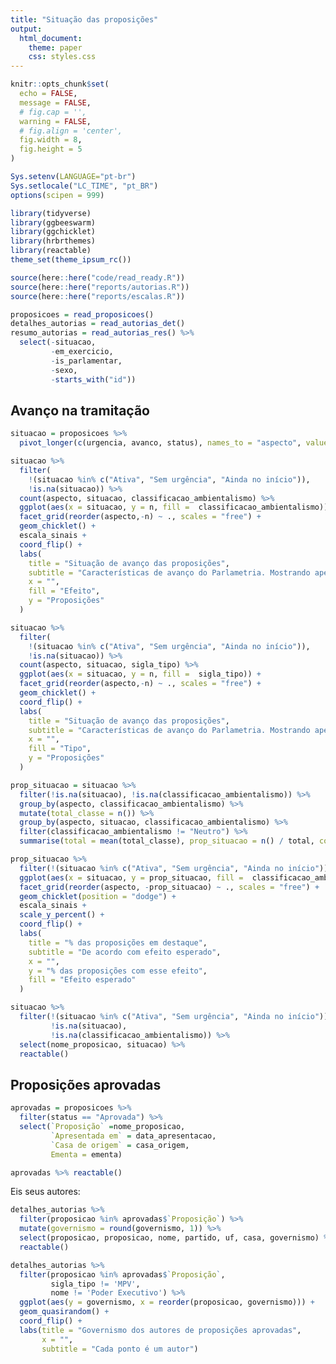 ```yaml
---
title: "Situação das proposições"
output:
  html_document:
    theme: paper
    css: styles.css
---
```


```r
knitr::opts_chunk$set(
  echo = FALSE,
  message = FALSE,
  # fig.cap = '',
  warning = FALSE,
  # fig.align = 'center',
  fig.width = 8,
  fig.height = 5
)

Sys.setenv(LANGUAGE="pt-br")
Sys.setlocale("LC_TIME", "pt_BR")
options(scipen = 999)
```

```r
library(tidyverse)
library(ggbeeswarm)
library(ggchicklet)
library(hrbrthemes)
library(reactable)
theme_set(theme_ipsum_rc())

source(here::here("code/read_ready.R"))
source(here::here("reports/autorias.R"))
source(here::here("reports/escalas.R"))
```

```r
proposicoes = read_proposicoes()
detalhes_autorias = read_autorias_det()
resumo_autorias = read_autorias_res() %>%  
  select(-situacao,
         -em_exercicio,
         -is_parlamentar,
         -sexo,
         -starts_with("id"))
```

## Avanço na tramitação

```r
situacao = proposicoes %>% 
  pivot_longer(c(urgencia, avanco, status), names_to = "aspecto", values_to = "situacao") 
```


```r
situacao %>%
  filter(
    !(situacao %in% c("Ativa", "Sem urgência", "Ainda no início")),
    !is.na(situacao)) %>%
  count(aspecto, situacao, classificacao_ambientalismo) %>%
  ggplot(aes(x = situacao, y = n, fill =  classificacao_ambientalismo)) +
  facet_grid(reorder(aspecto,-n) ~ ., scales = "free") +
  geom_chicklet() +
  escala_sinais +
  coord_flip() +
  labs(
    title = "Situação de avanço das proposições",
    subtitle = "Características de avanço do Parlametria. Mostrando apenas proposições que avançaram.",
    x = "",
    fill = "Efeito",
    y = "Proposições"
  )
```
```r
situacao %>%
  filter(
    !(situacao %in% c("Ativa", "Sem urgência", "Ainda no início")),
    !is.na(situacao)) %>%
  count(aspecto, situacao, sigla_tipo) %>%
  ggplot(aes(x = situacao, y = n, fill =  sigla_tipo)) +
  facet_grid(reorder(aspecto,-n) ~ ., scales = "free") +
  geom_chicklet() +
  coord_flip() +
  labs(
    title = "Situação de avanço das proposições",
    subtitle = "Características de avanço do Parlametria. Mostrando apenas proposições que avançaram.",
    x = "",
    fill = "Tipo",
    y = "Proposições"
  )
```

```r
prop_situacao = situacao %>% 
  filter(!is.na(situacao), !is.na(classificacao_ambientalismo)) %>% 
  group_by(aspecto, classificacao_ambientalismo) %>% 
  mutate(total_classe = n()) %>% 
  group_by(aspecto, situacao, classificacao_ambientalismo) %>% 
  filter(classificacao_ambientalismo != "Neutro") %>% 
  summarise(total = mean(total_classe), prop_situacao = n() / total, count_situacao = n())

prop_situacao %>% 
  filter(!(situacao %in% c("Ativa", "Sem urgência", "Ainda no início"))) %>% 
  ggplot(aes(x = situacao, y = prop_situacao, fill =  classificacao_ambientalismo)) + 
  facet_grid(reorder(aspecto, -prop_situacao) ~ ., scales = "free") + 
  geom_chicklet(position = "dodge") + 
  escala_sinais + 
  scale_y_percent() + 
  coord_flip() + 
  labs(
    title = "% das proposições em destaque", 
    subtitle = "De acordo com efeito esperado", 
    x = "", 
    y = "% das proposições com esse efeito", 
    fill = "Efeito esperado"
  )
```

```r
situacao %>% 
  filter(!(situacao %in% c("Ativa", "Sem urgência", "Ainda no início")), 
         !is.na(situacao), 
         !is.na(classificacao_ambientalismo)) %>% 
  select(nome_proposicao, situacao) %>% 
  reactable()
```


## Proposições aprovadas

```r
aprovadas = proposicoes %>%
  filter(status == "Aprovada") %>%
  select(`Proposição` =nome_proposicao, 
         `Apresentada em` = data_apresentacao, 
         `Casa de origem` = casa_origem, 
         Ementa = ementa)

aprovadas %>% reactable()
```

Eis seus autores:

```r
detalhes_autorias %>% 
  filter(proposicao %in% aprovadas$`Proposição`) %>% 
  mutate(governismo = round(governismo, 1)) %>% 
  select(proposicao, proposicao, nome, partido, uf, casa, governismo) %>%
  reactable()
```

```r
detalhes_autorias %>%
  filter(proposicao %in% aprovadas$`Proposição`, 
         sigla_tipo != 'MPV', 
         nome != 'Poder Executivo') %>%
  ggplot(aes(y = governismo, x = reorder(proposicao, governismo))) +
  geom_quasirandom() + 
  coord_flip() + 
  labs(title = "Governismo dos autores de proposições aprovadas", 
       x = "", 
       subtitle = "Cada ponto é um autor")
```
